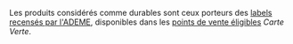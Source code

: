 Les produits considérés comme durables sont ceux porteurs des [labels recensés par l'ADEME](https://agirpourlatransition.ademe.fr/particuliers/labels-environnementaux), disponibles dans les [points de vente éligibles](https://www.google.com/maps/d/edit?mid=1z9cuCjFLKuObova_310K4g3DOihuXTk&usp=sharing) *Carte Verte*.

